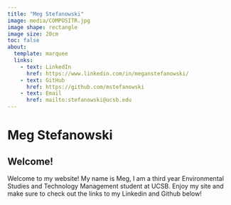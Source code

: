 ```yaml
---
title: "Meg Stefanowski"
image: media/COMPOSITR.jpg
image shape: rectangle
image size: 20cm
toc: false
about: 
  template: marquee
  links:
    - text: LinkedIn
      href: https://www.linkedin.com/in/meganstefanowski/
    - text: GitHub
      href: https://github.com/mstefanowski
    - text: Email
      href: mailto:stefanowski@ucsb.edu
---
```



# Meg Stefanowski 

## Welcome!

Welcome to my website! My name is Meg, I am a third year Environmental Studies and Technology Management student at UCSB. Enjoy my site and make sure to check out the links to my Linkedin and Github below!
